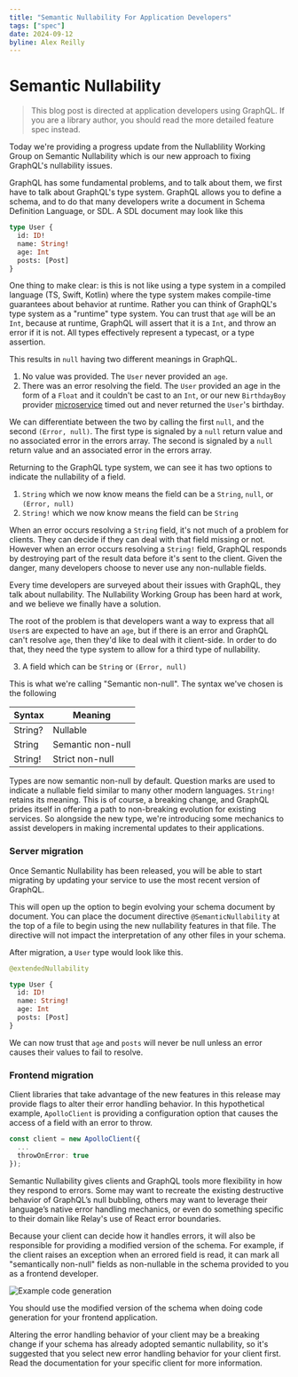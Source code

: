 ```yaml
---
title: "Semantic Nullability For Application Developers"
tags: ["spec"]
date: 2024-09-12
byline: Alex Reilly
---
```


# Semantic Nullability

> This blog post is directed at application developers using GraphQL. If you are a library author, you should read the more detailed feature spec instead.

Today we're providing a progress update from the Nullablility Working Group on Semantic Nullability which is our new approach to fixing GraphQL's nullability issues.

GraphQL has some fundamental problems, and to talk about them, we first have to talk about GraphQL's type system. GraphQL allows you to define a schema, and to do that many developers write a document in Schema Definition Language, or SDL. A SDL document may look like this

```graphql
type User { 
  id: ID! 
  name: String!
  age: Int
  posts: [Post] 
}
```

One thing to make clear: is this is not like using a type system in a compiled language (TS, Swift, Kotlin) where the type system makes compile-time guarantees about behavior at runtime. Rather you can think of GraphQL's type system as a "runtime" type system. You can trust that `age` will be an `Int`, because at runtime, GraphQL will assert that it is a `Int`, and throw an error if it is not. All types effectively represent a typecast, or a type assertion.

This results in `null` having two different meanings in GraphQL.
1. No value was provided. The `User` never provided an `age`.
2. There was an error resolving the field. The `User` provided an age in the form of a `Float` and it couldn't be cast to an `Int`, or our new `BirthdayBoy` provider [microservice](https://www.youtube.com/watch?v=y8OnoxKotPQ) timed out and never returned the `User`'s birthday.

We can differentiate between the two by calling the first `null`, and the second `(Error, null)`. The first type is signaled by a `null` return value and no associated error in the errors array. The second is signaled by a `null` return value and an associated error in the errors array.

Returning to the GraphQL type system, we can see it has two options to indicate the nullability of a field.
1. `String` which we now know means the field can be a `String`, `null`, or `(Error, null)`
2. `String!` which we now know means the field can be `String`

When an error occurs resolving a `String` field, it's not much of a problem for clients. They can decide if they can deal with that field missing or not. However when an error occurs resolving a `String!` field, GraphQL responds by destroying part of the result data before it's sent to the client. Given the danger, many developers choose to never use any non-nullable fields.

Every time developers are surveyed about their issues with GraphQL, they talk about nullability. The Nullability Working Group has been hard at work, and we believe we finally have a solution.

The root of the problem is that developers want a way to express that all `User`s are expected to have an `age`, but if there is an error and GraphQL can't resolve `age`, then they'd like to deal with it client-side. In order to do that, they need the type system to allow for a third type of nullability.

3. A field which can be `String` or `(Error, null)`

This is what we're calling "Semantic non-null". The syntax we've chosen is the following

| Syntax  | Meaning           |
| ------- | ----------------- |
| String? | Nullable          |
| String  | Semantic non-null |
| String! | Strict non-null   |

Types are now semantic non-null by default. Question marks are used to indicate a nullable field similar to many other modern languages. `String!` retains its meaning. This is of course, a breaking change, and GraphQL prides itself in offering a path to non-breaking evolution for existing services. So alongside the new type, we're introducing some mechanics to assist developers in making incremental updates to their applications.

### Server migration
Once Semantic Nullability has been released, you will be able to start migrating by updating your service to use the most recent version of GraphQL.

This will open up the option to begin evolving your schema document by document. You can place the document directive `@SemanticNullability` at the top of a file to begin using the new nullability features in that file. The directive will not impact the interpretation of any other files in your schema.

After migration, a `User` type would look like this.

```graphql
@extendedNullability

type User { 
  id: ID!
  name: String!
  age: Int
  posts: [Post]
}
```

We can now trust that `age` and `posts` will never be null unless an error causes their values to fail to resolve.

### Frontend migration
Client libraries that take advantage of the new features in this release may provide flags to alter their error handling behavior. In this hypothetical example, `ApolloClient` is providing a configuration option that causes the access of a field with an error to throw.

```typescript
const client = new ApolloClient({
  ...
  throwOnError: true
});
```

Semantic Nullability gives clients and GraphQL tools more flexibility in how they respond to errors. Some may want to recreate the existing destructive behavior of GraphQL’s null bubbling, others may want to leverage their language’s native error handling mechanics, or even do something specific to their domain like Relay's use of React error boundaries.

Because your client can decide how it handles errors, it will also be responsible for providing a modified version of the schema. For example, if the client raises an exception when an errored field is read, it can mark all "semantically non-null" fields as non-nullable in the schema provided to you as a frontend developer.

![Example code generation](https://i.imgur.com/i3hdCND.png)

You should use the modified version of the schema when doing code generation for your frontend application.

Altering the error handling behavior of your client may be a breaking change if your schema has already adopted semantic nullability, so it's suggested that you select new error handling behavior for your client first. Read the documentation for your specific client for more information.
